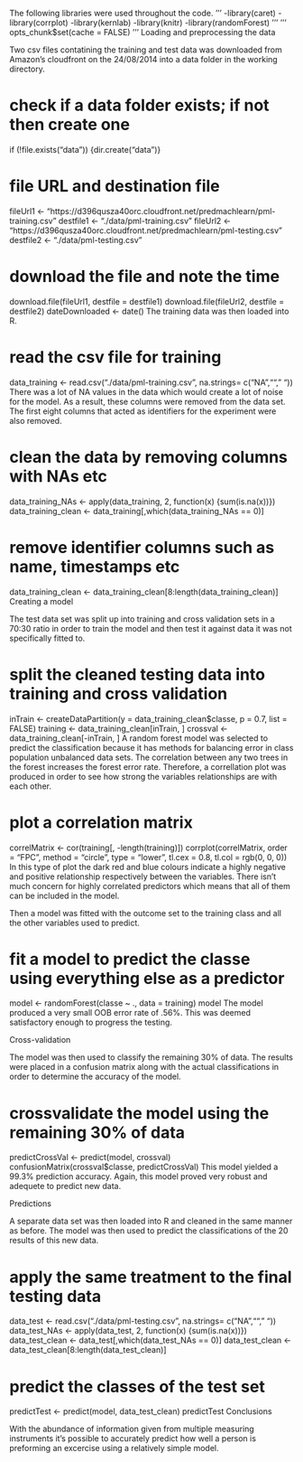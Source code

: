 

The following libraries were used throughout the code.
'''
-library(caret)
-library(corrplot)
-library(kernlab)
-library(knitr)
-library(randomForest)
'''
'''
opts_chunk$set(cache = FALSE)
'''
Loading and preprocessing the data

Two csv files contatining the training and test data was downloaded from Amazon's cloudfront on the 24/08/2014 into a data folder in the working directory.

# check if a data folder exists; if not then create one
if (!file.exists("data")) {dir.create("data")}

# file URL and destination file
fileUrl1 <- "https://d396qusza40orc.cloudfront.net/predmachlearn/pml-training.csv"
destfile1 <- "./data/pml-training.csv"
fileUrl2 <- "https://d396qusza40orc.cloudfront.net/predmachlearn/pml-testing.csv"
destfile2 <- "./data/pml-testing.csv"

# download the file and note the time
download.file(fileUrl1, destfile = destfile1)
download.file(fileUrl2, destfile = destfile2)
dateDownloaded <- date()
The training data was then loaded into R.

# read the csv file for training 
data_training <- read.csv("./data/pml-training.csv", na.strings= c("NA",""," "))
There was a lot of NA values in the data which would create a lot of noise for the model. As a result, these columns were removed from the data set. The first eight columns that acted as identifiers for the experiment were also removed.

# clean the data by removing columns with NAs etc
data_training_NAs <- apply(data_training, 2, function(x) {sum(is.na(x))})
data_training_clean <- data_training[,which(data_training_NAs == 0)]

# remove identifier columns such as name, timestamps etc
data_training_clean <- data_training_clean[8:length(data_training_clean)]
Creating a model

The test data set was split up into training and cross validation sets in a 70:30 ratio in order to train the model and then test it against data it was not specifically fitted to.

# split the cleaned testing data into training and cross validation
inTrain <- createDataPartition(y = data_training_clean$classe, p = 0.7, list = FALSE)
training <- data_training_clean[inTrain, ]
crossval <- data_training_clean[-inTrain, ]
A random forest model was selected to predict the classification because it has methods for balancing error in class population unbalanced data sets. The correlation between any two trees in the forest increases the forest error rate. Therefore, a correllation plot was produced in order to see how strong the variables relationships are with each other.

# plot a correlation matrix
correlMatrix <- cor(training[, -length(training)])
corrplot(correlMatrix, order = "FPC", method = "circle", type = "lower", tl.cex = 0.8,  tl.col = rgb(0, 0, 0))
In this type of plot the dark red and blue colours indicate a highly negative and positive relationship respectively between the variables. There isn't much concern for highly correlated predictors which means that all of them can be included in the model.

Then a model was fitted with the outcome set to the training class and all the other variables used to predict.

# fit a model to predict the classe using everything else as a predictor
model <- randomForest(classe ~ ., data = training)
model
The model produced a very small OOB error rate of .56%. This was deemed satisfactory enough to progress the testing.

Cross-validation

The model was then used to classify the remaining 30% of data. The results were placed in a confusion matrix along with the actual classifications in order to determine the accuracy of the model.

# crossvalidate the model using the remaining 30% of data
predictCrossVal <- predict(model, crossval)
confusionMatrix(crossval$classe, predictCrossVal)
This model yielded a 99.3% prediction accuracy. Again, this model proved very robust and adequete to predict new data.

Predictions

A separate data set was then loaded into R and cleaned in the same manner as before. The model was then used to predict the classifications of the 20 results of this new data.

# apply the same treatment to the final testing data
data_test <- read.csv("./data/pml-testing.csv", na.strings= c("NA",""," "))
data_test_NAs <- apply(data_test, 2, function(x) {sum(is.na(x))})
data_test_clean <- data_test[,which(data_test_NAs == 0)]
data_test_clean <- data_test_clean[8:length(data_test_clean)]

# predict the classes of the test set
predictTest <- predict(model, data_test_clean)
predictTest
Conclusions

With the abundance of information given from multiple measuring instruments it's possible to accurately predict how well a person is preforming an excercise using a relatively simple model.
